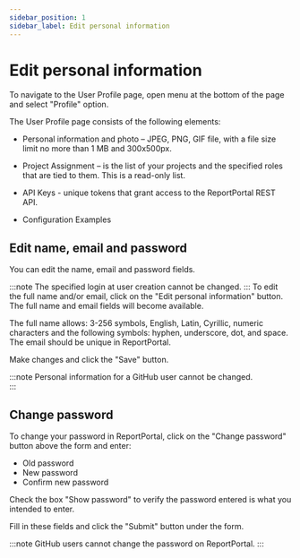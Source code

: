 ```yaml
---
sidebar_position: 1
sidebar_label: Edit personal information
---
```


# Edit personal information

To navigate to the User Profile page, open menu at the bottom of the page and select "Profile" option.

The User Profile page consists of the following elements:

- Personal information and photo – JPEG, PNG, GIF file, with a file size limit no more than 1 MB and 300x500px.

- Project Assignment – is the list of your projects and the specified roles that are tied to them. This
is a read-only list.

- API Keys - unique tokens that grant access to the ReportPortal REST API.

- Configuration Examples

## Edit name, email and password

You can edit the name, email and password fields.

:::note
The specified login at user
creation cannot be changed.
:::
To edit the full name and/or email, click on the "Edit personal information" button. The full
name and email fields will become available.

The full name allows: 3-256 symbols, English, Latin, Cyrillic, numeric characters and the
following symbols: hyphen, underscore, dot, and space. The email should be unique in ReportPortal.

Make changes and click the "Save" button.

<MediaViewer src="https://youtu.be/yVdo-C8kkkU" alt="Edit Personal Info in our test automation results dashboard" type="video" />

:::note
Personal information for a GitHub user cannot be changed.  
:::
## Change password

To change your password in ReportPortal, click on the "Change password" button
above the form and enter:

- Old password
- New password
- Confirm new password

Check the box "Show password" to verify the password entered is what you intended to enter.

Fill in these fields and click the "Submit" button under the form.

<MediaViewer src="https://youtu.be/WzcQsK-PzyM" alt="Change Password real time dashboard open source" type="video" />

:::note
GitHub users cannot change the password on ReportPortal.
:::
